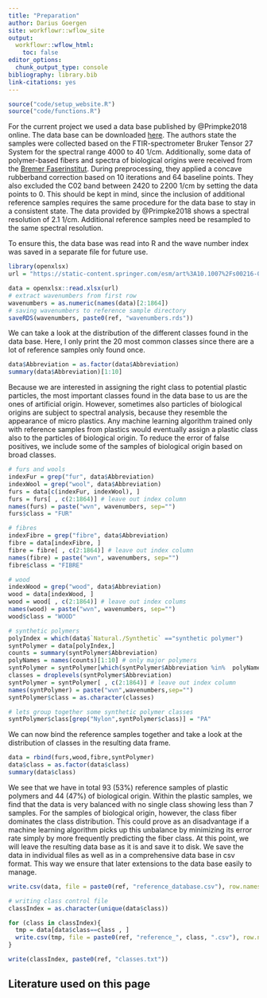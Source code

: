 ```yaml
---
title: "Preparation"
author: Darius Goergen
site: workflowr::wflow_site
output:
  workflowr::wflow_html:
    toc: false
editor_options:
  chunk_output_type: console
bibliography: library.bib
link-citations: yes
---
```


```r
source("code/setup_website.R")
source("code/functions.R")
```

For the current project we used a data base published by @Primpke2018 online. 
The data base can be downloaded 
[here](https://static-content.springer.com/esm/art%3A10.1007%2Fs00216-018-1156-x/MediaObjects/216_2018_1156_MOESM2_ESM.xlsx).
The authors state the samples were collected based on the FTIR-spectrometer Bruker Tensor 27 System
for the spectral range 4000 to 40 1/cm. Additionally, some data of polymer-based
fibers and spectra of biological origins were received from the [Bremer Faserinstitut](https://www.faserinstitut.de/).
During preprocessing, they applied a concave rubberband correction based on 10 
iterations and 64 baseline points. They also excluded the C02 band between
2420 to 2200 1/cm by setting the data points to 0. This should be kept in mind,
since the inclusion of additional reference samples requires the same procedure
for the data base to stay in a consistent state. The data provided by @Primpke2018 
shows a spectral resolution of 2.1 1/cm. Additional reference samples need be
resampled to the same spectral resolution.

To ensure this, the data base was read into R and the wave number index was saved 
in a separate file for future use.
```r
library(openxlsx)
url = "https://static-content.springer.com/esm/art%3A10.1007%2Fs00216-018-1156-x/MediaObjects/216_2018_1156_MOESM2_ESM.xlsx"

data = openxlsx::read.xlsx(url)
# extract wavenumbers from first row
wavenumbers = as.numeric(names(data)[2:1864])
# saving wavenumbers to reference sample directory
saveRDS(wavenumbers, paste0(ref, "wavenumbers.rds"))
```

We can take a look at the distribution of the different classes found in the data base.
Here, I only print the 20 most common classes since there are a lot of reference samples
only found once.
```r
data$Abbreviation = as.factor(data$Abbreviation)
summary(data$Abbreviation)[1:10]

```

Because we are interested in assigning the right class to potential plastic particles, 
the most important classes found in the data base 
to us are the ones of artificial origin. However, sometimes also particles of 
biological origins are subject to spectral analysis, because they resemble the 
appearance of micro plastics. Any machine learning algorithm trained only with
reference samples from plastics would eventually assign a plastic class also 
to the particles of biological origin. To reduce the error of false positives, 
we include some of the samples of biological origin based on broad classes.

```r
# furs and wools
indexFur = grep("fur", data$Abbreviation)
indexWool = grep("wool", data$Abbreviation)
furs = data[c(indexFur, indexWool), ]
furs = furs[ , c(2:1864)] # leave out index column
names(furs) = paste("wvn", wavenumbers, sep="")
furs$class = "FUR"

# fibres
indexFibre = grep("fibre", data$Abbreviation)
fibre = data[indexFibre, ]
fibre = fibre[ , c(2:1864)] # leave out index column
names(fibre) = paste("wvn", wavenumbers, sep="")
fibre$class = "FIBRE"

# wood
indexWood = grep("wood", data$Abbreviation)
wood = data[indexWood, ]
wood = wood[ , c(2:1864)] # leave out index colums
names(wood) = paste("wvn", wavenumbers, sep="")
wood$class = "WOOD"

# synthetic polymers
polyIndex = which(data$`Natural./Synthetic` =="synthetic polymer")
syntPolymer = data[polyIndex,]
counts = summary(syntPolymer$Abbreviation)
polyNames = names(counts)[1:10] # only major polymers
syntPolymer = syntPolymer[which(syntPolymer$Abbreviation %in%  polyNames) , ]
classes = droplevels(syntPolymer$Abbreviation)
syntPolymer = syntPolymer[ , c(2:1864)] # leave out index column
names(syntPolymer) = paste("wvn",wavenumbers,sep="")
syntPolymer$class = as.character(classes)

# lets group together some synthetic polymer classes
syntPolymer$class[grep("Nylon",syntPolymer$class)] = "PA"
```

We can now bind the reference samples together and take a look at the distribution
of classes in the resulting data frame.

```r
data = rbind(furs,wood,fibre,syntPolymer) 
data$class = as.factor(data$class)
summary(data$class)

```
We see that we have in total 93 (53%) reference samples of plastic polymers and 
44 (47%) of biological origin. Within the plastic samples, we find that the data 
is very balanced with no single class showing less than 7 samples. For the samples
of biological origin, however, the class fiber dominates the class distribution.
This could prove as an disadvantage if a machine learning algorithm picks up 
this unbalance by minimizing its error rate simply by more frequently predicting
the fiber class. At this point, we will leave the resulting data base as it is 
and save it to disk.
We save the data in individual files as well as in a comprehensive data base in 
csv format. This way we ensure that later extensions to the data base  easily to
manage.

```r
write.csv(data, file = paste0(ref, "reference_database.csv"), row.names=FALSE)

# writing class control file
classIndex = as.character(unique(data$class))

for (class in classIndex){
  tmp = data[data$class==class , ]
  write.csv(tmp, file = paste0(ref, "reference_", class, ".csv"), row.names=FALSE)
}

write(classIndex, paste0(ref, "classes.txt"))
```


## Literature used on this page

